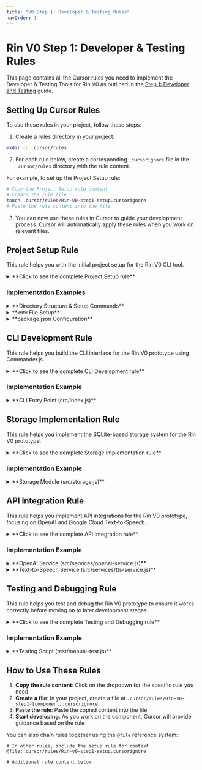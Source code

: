 ```yaml
---
title: "V0 Step 1: Developer & Testing Rules"
navOrder: 1
---
```


# Rin V0 Step 1: Developer & Testing Rules

This page contains all the Cursor rules you need to implement the Developer & Testing Tools for Rin V0 as outlined in the [Step 1: Developer and Testing](/v0/developer-and-testing) guide.

## Setting Up Cursor Rules

To use these rules in your project, follow these steps:

1. Create a rules directory in your project:
```bash
mkdir -p .cursor/rules
```

2. For each rule below, create a corresponding <code>.cursorignore</code> file in the <code>.cursor/rules</code> directory with the rule content.

For example, to set up the Project Setup rule:
```bash
# Copy the Project Setup rule content
# Create the rule file
touch .cursor/rules/Rin-v0-step1-setup.cursorignore
# Paste the rule content into the file
```

3. You can now use these rules in Cursor to guide your development process. Cursor will automatically apply these rules when you work on relevant files.

## Project Setup Rule

This rule helps you with the initial project setup for the Rin V0 CLI tool.

<details>
<summary>**Click to see the complete Project Setup rule**</summary>

```
# Rin V0 Project Setup Rule
# This rule helps with setting up the initial project structure and dependencies

# Define which files this rule applies to
*.js
*.json
*.env
package.json
package-lock.json
.env

# Rule content below
When helping with the Rin V0 Step 1 project setup:

1. Project Structure Guidelines:
   - Follow the specified directory structure:
     - Rin-cli/
       - src/
         - index.js (CLI entry point)
         - storage.js (Database operations)
       - .env (Environment variables)
       - package.json (Project configuration)
   - Keep the structure simple and flat for this prototype

2. Package Setup:
   - Use npm for package management
   - Required dependencies:
     - commander: For CLI interface
     - dotenv: For environment variable management
     - axios: For HTTP requests
     - openai: For OpenAI API integration
     - sqlite3: For local storage
     - @google-cloud/text-to-speech: For TTS functionality

3. Environment Configuration:
   - Store API keys and credentials in .env file
   - Required environment variables:
     - OPENAI_API_KEY: For OpenAI interaction
     - GOOGLE_CLOUD_CREDENTIALS: Path to Google Cloud credentials file
   - Never hardcode sensitive information in code files
   - Add .env to .gitignore to prevent committing secrets

4. Initialization Process:
   - Use proper error handling when initializing services
   - Validate environment variables are present before using them
   - Provide clear console messages during initialization
   - Use async initialization where appropriate

5. Basic Setup Commands:
   - Recommend proper npm commands for installation and setup
   - Ensure proper file permissions are set
   - Include shebang line in the main CLI file
   - Use npm link for development testing

6. Project Metadata:
   - Set appropriate name, version, and description in package.json
   - Configure bin field for CLI executable
   - Set appropriate license and author information
   - Add start script to package.json

7. Code Style:
   - Use consistent naming conventions (camelCase)
   - Add proper JSDoc comments for functions
   - Use const for values that don't change
   - Separate configuration and implementation
```

</details>

### Implementation Examples

<details>
<summary>**Directory Structure & Setup Commands**</summary>

```bash
mkdir -p Rin-cli/src
cd Rin-cli
npm init -y
npm install commander dotenv axios openai sqlite3 @google-cloud/text-to-speech
touch .env src/index.js src/storage.js
```

</details>

<details>
<summary>**.env File Setup**</summary>

```
# .env
OPENAI_API_KEY=your_openai_key
GOOGLE_CLOUD_CREDENTIALS=/path/to/your/google-credentials.json
```

</details>

<details>
<summary>**package.json Configuration**</summary>

```json
{
  "name": "Rin-cli",
  "version": "0.0.1",
  "description": "Rin CLI - Personal Assistant Prototype",
  "main": "src/index.js",
  "scripts": {
    "start": "node src/index.js"
  },
  "bin": {
    "Rin": "./src/index.js"
  },
  "keywords": ["cli", "assistant", "ai"],
  "author": "Your Name",
  "license": "MIT",
  "dependencies": {
    "commander": "^x.x.x",
    "dotenv": "^x.x.x",
    "axios": "^x.x.x",
    "openai": "^x.x.x", 
    "sqlite3": "^x.x.x",
    "@google-cloud/text-to-speech": "^x.x.x"
  }
}
```

</details>

## CLI Development Rule

This rule helps you build the CLI interface for the Rin V0 prototype using Commander.js.

<details>
<summary>**Click to see the complete CLI Development rule**</summary>

```
# Rin V0 CLI Development Rule
# This rule helps with implementing the CLI interface using Commander.js

# Define which files this rule applies to
*.js
src/index.js
src/cli.js
src/commands/*.js

# Include setup rule for context
@file:.cursor/rules/Rin-v0-step1-setup.cursorignore

# Rule content below
When helping with the Rin V0 CLI implementation:

1. CLI Structure Guidelines:
   - Use Commander.js for command line parsing and execution
   - Implement the following commands:
     - ask: For asking Rin a question
     - remember: For viewing past interactions
     - speak: For text-to-speech conversion
   - Keep the CLI entry point clean and modular
   - Add proper descriptions for each command
   - Include version information using package.json

2. Command Implementation:
   - Each command should have:
     - A clear description
     - Proper argument and option handling
     - Async execution where appropriate
     - Good error handling
     - Clear user feedback
   - For the 'ask' command:
     - Send query to OpenAI API
     - Display the response
     - Store interaction in local storage
   - For the 'remember' command:
     - Retrieve past interactions from storage
     - Display them in a readable format
     - Support pagination if many records exist
   - For the 'speak' command:
     - Convert text to speech using Google Cloud TTS
     - Save audio to file
     - Provide output confirmation

3. Error Handling:
   - Handle API errors gracefully
   - Provide useful error messages
   - Check for missing credentials
   - Validate command inputs
   - Include proper try/catch blocks

4. User Experience:
   - Add color coding for readability (consider chalk or colors)
   - Include loading indicators for async operations
   - Format output for better readability
   - Set reasonable default values
   - Add help text and examples

5. Code Organization:
   - Separate concerns (API calls, command logic, output formatting)
   - Use proper function naming (action verbs for functions)
   - Keep functions focused and small
   - Use ES modules or CommonJS consistently
   - Initialize required services before command execution

6. CLI Entry Point:
   - Include shebang line for executable
   - Require dotenv configuration early
   - Parse arguments correctly
   - Provide global help and version information
   - Handle keyboard interrupts gracefully
```

</details>

### Implementation Example

<details>
<summary>**CLI Entry Point (src/index.js)**</summary>

```javascript
#!/usr/bin/env node
// src/index.js
require('dotenv').config();
const { program } = require('commander');
const storage = require('./storage');
const { Configuration, OpenAIApi } = require('openai');
const textToSpeech = require('@google-cloud/text-to-speech');

// Initialize OpenAI
const configuration = new Configuration({
  apiKey: process.env.OPENAI_API_KEY,
});
const openai = new OpenAIApi(configuration);

// Initialize Google Cloud TTS
const ttsClient = new textToSpeech.TextToSpeechClient();

// Initialize storage
storage.init();

program
  .name('Rin')
  .description('Rin CLI - Personal Assistant Prototype')
  .version('0.0.1');

program
  .command('ask <query>')
  .description('Ask Rin a question')
  .action(async (query) => {
    try {
      console.log('Thinking...');
      const response = await openai.createChatCompletion({
        model: 'gpt-4',
        messages: [
          { role: 'system', content: 'You are Rin, a helpful personal assistant.' },
          { role: 'user', content: query }
        ],
      });
      
      const answer = response.data.choices[0].message.content;
      console.log(`Rin: ${answer}`);
      
      // Store interaction in memory
      await storage.saveInteraction(query, answer);
    } catch (error) {
      console.error('Error:', error.message);
    }
  });

program
  .command('remember')
  .description('Show past interactions')
  .option('-l, --limit <number>', 'Number of interactions to show', '10')
  .action(async (options) => {
    try {
      const limit = parseInt(options.limit);
      const interactions = await storage.getInteractions(limit);
      
      if (interactions.length === 0) {
        console.log('No past interactions found.');
        return;
      }
      
      console.log('Past interactions:');
      interactions.forEach((item, i) => {
        console.log(`\n--- Interaction ${i+1} ---`);
        console.log(`You: ${item.query}`);
        console.log(`Rin: ${item.response}`);
        console.log(`Time: ${new Date(item.timestamp).toLocaleString()}`);
      });
    } catch (error) {
      console.error('Error retrieving interactions:', error.message);
    }
  });

program
  .command('speak <text>')
  .description('Convert text to speech using Google Cloud TTS')
  .option('-o, --output <filename>', 'Output filename', 'output.mp3')
  .option('-l, --language <code>', 'Language code', 'en-US')
  .option('-g, --gender <gender>', 'Voice gender (MALE, FEMALE, NEUTRAL)', 'NEUTRAL')
  .action(async (text, options) => {
    try {
      console.log('Converting text to speech...');
      const request = {
        input: { text: text },
        voice: { 
          languageCode: options.language, 
          ssmlGender: options.gender 
        },
        audioConfig: { audioEncoding: 'MP3' },
      };

      const [response] = await ttsClient.synthesizeSpeech(request);
      const outputFile = options.output;
      require('fs').writeFileSync(outputFile, response.audioContent, 'binary');
      console.log(`Audio content written to: ${outputFile}`);
    } catch (error) {
      console.error('Error with text-to-speech:', error.message);
    }
  });

program.parse();
```

</details>

## Storage Implementation Rule

This rule helps you implement the SQLite-based storage system for the Rin V0 prototype.

<details>
<summary>**Click to see the complete Storage Implementation rule**</summary>

```
# Rin V0 Storage Implementation Rule
# This rule helps with implementing the SQLite-based storage system

# Define which files this rule applies to
*.js
src/storage.js
src/db/*.js
src/models/*.js

# Include setup rule for context
@file:.cursor/rules/Rin-v0-step1-setup.cursorignore

# Rule content below
When helping with the Rin V0 storage implementation:

1. SQLite Setup:
   - Use sqlite3 package for database operations
   - Create a database in a user-specific location (~/.Rin/ folder)
   - Initialize database and tables on startup
   - Use proper serialization for operations
   - Implement connection pooling or singleton pattern

2. Database Schema:
   - Create an interactions table with:
     - id: Primary key, auto-increment
     - query: User's question text
     - response: Assistant's response text
     - timestamp: When the interaction occurred
   - Use appropriate data types for columns
   - Add indexes for frequently queried fields
   - Use DATETIME DEFAULT CURRENT_TIMESTAMP for timestamps

3. Storage API Design:
   - Implement the following functions:
     - init(): Initialize the database connection
     - saveInteraction(query, response): Store a new interaction
     - getInteractions(limit): Retrieve recent interactions
   - Return Promises for async operations
   - Use parameterized queries for security
   - Implement proper error handling

4. Error Handling:
   - Handle database connection errors
   - Properly close connections when errors occur
   - Add rollback logic for transactions
   - Log detailed errors for debugging
   - Provide user-friendly error messages

5. Data Management:
   - Implement data cleanup for old records
   - Use transaction for multi-statement operations
   - Add proper validation before storing data
   - Escape special characters in queries
   - Consider data migration strategy for future schema changes

6. Performance Considerations:
   - Use proper indexing for query performance
   - Keep connections open when appropriate
   - Close connections when done
   - Use prepared statements for repeated queries
   - Batch operations when possible
```

</details>

### Implementation Example

<details>
<summary>**Storage Module (src/storage.js)**</summary>

```javascript
// src/storage.js
const sqlite3 = require('sqlite3').verbose();
const path = require('path');
const fs = require('fs');

// Ensure data directory exists
const dataDir = path.join(process.env.HOME || process.env.USERPROFILE, '.Rin');
if (!fs.existsSync(dataDir)) {
  fs.mkdirSync(dataDir);
}

const dbPath = path.join(dataDir, 'Rin.db');
let db;

/**
 * Initialize the database connection and create tables if they don't exist
 */
function init() {
  return new Promise((resolve, reject) => {
    try {
      db = new sqlite3.Database(dbPath, (err) => {
        if (err) {
          console.error('Error connecting to database:', err.message);
          return reject(err);
        }
        
        console.log(`Database connected at ${dbPath}`);
        
        // Create tables if they don't exist
        db.serialize(() => {
          db.run(`
            CREATE TABLE IF NOT EXISTS interactions (
              id INTEGER PRIMARY KEY AUTOINCREMENT,
              query TEXT NOT NULL,
              response TEXT NOT NULL,
              timestamp DATETIME DEFAULT CURRENT_TIMESTAMP
            )
          `, (err) => {
            if (err) {
              console.error('Error creating interactions table:', err.message);
              return reject(err);
            }
            
            // Create index on timestamp for faster queries
            db.run(`
              CREATE INDEX IF NOT EXISTS idx_interactions_timestamp 
              ON interactions(timestamp DESC)
            `, (err) => {
              if (err) {
                console.error('Error creating index:', err.message);
                return reject(err);
              }
              
              console.log('Database initialized successfully');
              resolve();
            });
          });
        });
      });
    } catch (error) {
      console.error('Unexpected error during initialization:', error.message);
      reject(error);
    }
  });
}

/**
 * Save a new interaction to the database
 * @param {string} query - The user's question
 * @param {string} response - The assistant's response
 * @returns {Promise<number>} - The ID of the saved interaction
 */
function saveInteraction(query, response) {
  return new Promise((resolve, reject) => {
    if (!db) {
      return reject(new Error('Database not initialized. Call init() first.'));
    }
    
    db.run(
      'INSERT INTO interactions (query, response) VALUES (?, ?)',
      [query, response],
      function(err) {
        if (err) {
          console.error('Error saving interaction:', err.message);
          return reject(err);
        }
        
        console.log(`Interaction saved with ID: ${this.lastID}`);
        resolve(this.lastID);
      }
    );
  });
}

/**
 * Get recent interactions from the database
 * @param {number} limit - Maximum number of interactions to retrieve
 * @returns {Promise<Array>} - Array of interaction objects
 */
function getInteractions(limit = 10) {
  return new Promise((resolve, reject) => {
    if (!db) {
      return reject(new Error('Database not initialized. Call init() first.'));
    }
    
    db.all(
      'SELECT * FROM interactions ORDER BY timestamp DESC LIMIT ?',
      [limit],
      (err, rows) => {
        if (err) {
          console.error('Error retrieving interactions:', err.message);
          return reject(err);
        }
        
        console.log(`Retrieved ${rows.length} interactions`);
        resolve(rows);
      }
    );
  });
}

/**
 * Close the database connection
 * @returns {Promise<void>}
 */
function close() {
  return new Promise((resolve, reject) => {
    if (!db) {
      return resolve();
    }
    
    db.close((err) => {
      if (err) {
        console.error('Error closing database:', err.message);
        return reject(err);
      }
      
      console.log('Database connection closed');
      db = null;
      resolve();
    });
  });
}

module.exports = { 
  init, 
  saveInteraction, 
  getInteractions,
  close
};
```

</details>

## API Integration Rule

This rule helps you implement API integrations for the Rin V0 prototype, focusing on OpenAI and Google Cloud Text-to-Speech.

<details>
<summary>**Click to see the complete API Integration rule**</summary>

```
# Rin V0 API Integration Rule
# This rule helps with integrating external APIs

# Define which files this rule applies to
*.js
src/*.js
src/api/*.js
src/services/*.js

# Include setup rule for context
@file:.cursor/rules/Rin-v0-step1-setup.cursorignore

# Rule content below
When helping with the Rin V0 API integrations:

1. OpenAI Integration:
   - Use the official openai npm package
   - Set up a proper Configuration with API key from environment variables
   - Use the ChatCompletion API for conversations
   - Set a reasonable model (gpt-4 or gpt-3.5-turbo)
   - Create a consistent system prompt for Rin
   - Handle API responses correctly
   - Extract the message content from responses
   - Set appropriate parameters (temperature, max_tokens, etc.)
   - Implement proper error handling for API limits

2. Google Cloud TTS Integration:
   - Use the @google-cloud/text-to-speech package
   - Set up authentication using credentials file path
   - Choose appropriate voice settings
   - Support multiple languages
   - Select good default audio settings
   - Save audio output to a file
   - Properly handle audio binary data
   - Implement audio format options

3. API Error Handling:
   - Handle network errors
   - Handle rate limiting errors
   - Implement exponential backoff for retries
   - Provide clear error messages to users
   - Log errors for debugging
   - Handle authentication errors
   - Validate inputs before sending to APIs

4. API Security:
   - Never hardcode API keys in source code
   - Use environment variables for credentials
   - Keep credentials file secure
   - Set appropriate permissions for output files
   - Validate and sanitize user input
   - Use HTTPS for all API connections
   - Follow principle of least privilege

5. API Architecture:
   - Create abstraction layers for APIs
   - Implement service objects for API calls
   - Separate concerns between APIs and business logic
   - Make API services easily swappable
   - Implement caching where appropriate
   - Use dependency injection for testing

6. Performance Considerations:
   - Implement request timeouts
   - Handle concurrent requests appropriately
   - Consider streaming responses for long outputs
   - Optimize request payload sizes
   - Implement connection pooling when applicable
```

</details>

### Implementation Example

<details>
<summary>**OpenAI Service (src/services/openai-service.js)**</summary>

```javascript
// src/services/openai-service.js
const { Configuration, OpenAIApi } = require('openai');

// Default system prompt for Rin
const DEFAULT_SYSTEM_PROMPT = 'You are Rin, a helpful personal assistant. Provide concise, accurate, and helpful responses.';

class OpenAIService {
  constructor(apiKey, options = {}) {
    if (!apiKey) {
      throw new Error('OpenAI API key is required');
    }
    
    this.configuration = new Configuration({
      apiKey: apiKey,
    });
    
    this.openai = new OpenAIApi(this.configuration);
    
    this.options = {
      model: options.model || 'gpt-4',
      temperature: options.temperature || 0.7,
      maxTokens: options.maxTokens || 2048,
      systemPrompt: options.systemPrompt || DEFAULT_SYSTEM_PROMPT,
      timeoutMs: options.timeoutMs || 30000, // 30 seconds timeout
      maxRetries: options.maxRetries || 3
    };
  }
  
  /**
   * Ask a question to the AI assistant
   * @param {string} query - The user's question
   * @returns {Promise<string>} - The assistant's response
   */
  async ask(query) {
    let retryCount = 0;
    
    while (retryCount <= this.options.maxRetries) {
      try {
        const response = await this.openai.createChatCompletion({
          model: this.options.model,
          messages: [
            { role: 'system', content: this.options.systemPrompt },
            { role: 'user', content: query }
          ],
          temperature: this.options.temperature,
          max_tokens: this.options.maxTokens,
          timeout: this.options.timeoutMs
        });
        
        if (response.data && 
            response.data.choices && 
            response.data.choices.length > 0 &&
            response.data.choices[0].message) {
          return response.data.choices[0].message.content.trim();
        } else {
          throw new Error('Unexpected response format from OpenAI API');
        }
      } catch (error) {
        // Check if we should retry
        if (this.isRetryableError(error) && retryCount < this.options.maxRetries) {
          retryCount++;
          // Exponential backoff: 1s, 2s, 4s, etc.
          const delay = Math.pow(2, retryCount) * 1000;
          console.log(`Retrying OpenAI request after ${delay}ms (${retryCount}/${this.options.maxRetries})...`);
          await new Promise(resolve => setTimeout(resolve, delay));
        } else {
          // Either not retryable or we've exhausted retries
          this.handleApiError(error);
          throw error;
        }
      }
    }
  }
  
  /**
   * Check if an error is retryable
   * @param {Error} error - The error to check
   * @returns {boolean} - Whether the error is retryable
   */
  isRetryableError(error) {
    // Network errors
    if (!error.response) return true;
    
    // Rate limiting errors
    if (error.response && (error.response.status === 429 || error.response.status === 503)) {
      return true;
    }
    
    return false;
  }
  
  /**
   * Handle API errors with appropriate messages
   * @param {Error} error - The error to handle
   */
  handleApiError(error) {
    if (error.response) {
      // The request was made and the server responded with a non-2xx status
      const status = error.response.status;
      
      if (status === 401) {
        console.error('Authentication error: Invalid API key');
      } else if (status === 429) {
        console.error('Rate limit exceeded: Too many requests');
      } else if (status === 400) {
        console.error('Bad request: ', error.response.data);
      } else if (status >= 500) {
        console.error('OpenAI service error: Please try again later');
      } else {
        console.error(`OpenAI API error (${status}): ${JSON.stringify(error.response.data)}`);
      }
    } else if (error.request) {
      // The request was made but no response was received
      console.error('Network error: No response received from OpenAI API');
    } else {
      // Something happened in setting up the request
      console.error('Error creating request: ', error.message);
    }
  }
}

module.exports = OpenAIService;
```

</details>

<details>
<summary>**Text-to-Speech Service (src/services/tts-service.js)**</summary>

```javascript
// src/services/tts-service.js
const textToSpeech = require('@google-cloud/text-to-speech');
const fs = require('fs');
const util = require('util');
const writeFile = util.promisify(fs.writeFile);

class TTSService {
  constructor(credentialsPath) {
    if (!credentialsPath) {
      throw new Error('Google Cloud credentials path is required');
    }
    
    // Set credentials path as an environment variable
    process.env.GOOGLE_APPLICATION_CREDENTIALS = credentialsPath;
    
    // Initialize the client
    this.client = new textToSpeech.TextToSpeechClient();
  }
  
  /**
   * Convert text to speech and save to a file
   * @param {string} text - The text to convert
   * @param {Object} options - Voice and audio options
   * @param {string} outputFile - The file to save the audio to
   * @returns {Promise<string>} - The path to the output file
   */
  async textToSpeech(text, options = {}, outputFile = 'output.mp3') {
    try {
      // Configure the request
      const request = {
        input: { text: text },
        voice: {
          languageCode: options.languageCode || 'en-US',
          ssmlGender: options.gender || 'NEUTRAL',
          name: options.voiceName
        },
        audioConfig: {
          audioEncoding: options.audioEncoding || 'MP3',
          pitch: options.pitch || 0,
          speakingRate: options.speakingRate || 1.0
        },
      };
      
      // Make the API request
      const [response] = await this.client.synthesizeSpeech(request);
      
      // Write the audio content to file
      await writeFile(outputFile, response.audioContent, 'binary');
      
      console.log(`Audio content written to: ${outputFile}`);
      return outputFile;
    } catch (error) {
      this.handleApiError(error);
      throw error;
    }
  }
  
  /**
   * Handle API errors with appropriate messages
   * @param {Error} error - The error to handle
   */
  handleApiError(error) {
    if (error.code) {
      // Google Cloud specific error codes
      switch (error.code) {
        case 7:  // PERMISSION_DENIED
          console.error('Authentication error: Invalid or missing credentials');
          break;
        case 8:  // RESOURCE_EXHAUSTED
          console.error('Quota exceeded or rate limit reached');
          break;
        case 3:  // INVALID_ARGUMENT
          console.error('Invalid request: ', error.message);
          break;
        case 13: // INTERNAL
          console.error('Google Cloud service error: Please try again later');
          break;
        default:
          console.error(`Google Cloud API error (${error.code}): ${error.message}`);
      }
    } else {
      console.error('Error with text-to-speech: ', error.message);
    }
  }
  
  /**
   * Get available voices
   * @param {string} languageCode - Optional language code filter
   * @returns {Promise<Array>} - Array of available voices
   */
  async getVoices(languageCode) {
    try {
      const [result] = await this.client.listVoices({languageCode});
      return result.voices;
    } catch (error) {
      this.handleApiError(error);
      throw error;
    }
  }
}

module.exports = TTSService;
```

</details>

## Testing and Debugging Rule

This rule helps you test and debug the Rin V0 prototype to ensure it works correctly before moving on to later development stages.

<details>
<summary>**Click to see the complete Testing and Debugging rule**</summary>

```
# Rin V0 Testing and Debugging Rule
# This rule helps with testing and debugging the CLI application

# Define which files this rule applies to
*.js
*.json
*.env
src/*.js
test/*.js
__tests__/*.js

# Include setup rule for context
@file:.cursor/rules/Rin-v0-step1-setup.cursorignore

# Rule content below
When helping with testing and debugging the Rin V0 CLI:

1. Manual Testing Approach:
   - Test each command individually with various inputs
   - Test the CLI with valid and invalid environment variables
   - Check for proper error handling and user feedback
   - Test with different input types and edge cases
   - Verify database operations are working correctly
   - Test integration with external APIs
   - Test CLI executable permissions

2. Common Issues to Check:
   - Missing environment variables or configuration
   - Database connection issues
   - API authentication problems
   - Path and permission issues for file operations
   - Command syntax or usage problems
   - Error handling gaps
   - Dependency installation issues
   - Version compatibility problems

3. Debugging Techniques:
   - Add strategic console.log statements
   - Use proper error objects with stack traces
   - Check for typos in variable names
   - Verify file paths are correct
   - Use try/catch blocks to isolate issues
   - Test API calls in isolation
   - Check database connectivity and queries
   - Verify npm dependencies are installed

4. Environment Setup Validation:
   - Confirm Node.js version is compatible
   - Verify all dependencies are installed
   - Check that API keys are valid and working
   - Confirm database path is writable
   - Verify file system permissions
   - Test network connectivity for API calls
   - Check for conflicts with other global npm packages

5. Test Scripts and Commands:
   - Create simple test scripts for common operations
   - Use npm scripts for testing routines
   - Test the CLI in a clean environment
   - Document manual test procedures
   - Create test data for consistent testing
   - Create isolated test environments
   - Implement cleanup routines after tests

6. Documentation for Troubleshooting:
   - Document common errors and solutions
   - Add troubleshooting tips to README
   - Include setup validation steps
   - Document required environment variables
   - Provide example commands and expected output
   - Include contact information for support
```

</details>

### Implementation Example

<details>
<summary>**Testing Script (test/manual-test.js)**</summary>

```javascript
// test/manual-test.js
require('dotenv').config();
const { execSync } = require('child_process');
const fs = require('fs');
const path = require('path');

// Define test cases
const tests = [
  {
    name: 'Help command',
    cmd: 'Rin --help',
    expectedInOutput: 'Usage: Rin'
  },
  {
    name: 'Ask command',
    cmd: 'Rin ask "What is the capital of France?"',
    expectedInOutput: 'Paris'
  },
  {
    name: 'Remember command',
    cmd: 'Rin remember',
    expectedInOutput: 'Interaction'
  },
  {
    name: 'Speak command',
    cmd: 'Rin speak "Hello world" -o test-output.mp3',
    expectedInOutput: 'Audio content written to',
    cleanup: () => {
      if (fs.existsSync('test-output.mp3')) {
        fs.unlinkSync('test-output.mp3');
        console.log('Cleaned up test audio file');
      }
    }
  }
];

// Run tests
console.log('Running Rin CLI tests...\n');

let passed = 0;
let failed = 0;

for (const test of tests) {
  try {
    console.log(`Test: ${test.name}`);
    
    // Execute the command
    const output = execSync(test.cmd).toString();
    
    // Check if expected text is in the output
    if (output.includes(test.expectedInOutput)) {
      console.log(`✅ PASSED: Output contains "${test.expectedInOutput}"`);
      passed++;
    } else {
      console.log(`❌ FAILED: Output does not contain "${test.expectedInOutput}"`);
      console.log(`Output: ${output.trim()}`);
      failed++;
    }
    
    // Run cleanup function if provided
    if (test.cleanup) {
      test.cleanup();
    }
    
  } catch (error) {
    console.log(`❌ FAILED: Command execution error`);
    console.log(`Error: ${error.message}`);
    failed++;
  }
  
  console.log(''); // Add empty line between tests
}

// Print summary
console.log(`Test summary: ${passed} passed, ${failed} failed`);
process.exit(failed > 0 ? 1 : 0);
```

</details>

## How to Use These Rules

1. **Copy the rule content**: Click on the dropdown for the specific rule you need
2. **Create a file**: In your project, create a file at <code>.cursor/rules/Rin-v0-step1-[component].cursorignore</code>
3. **Paste the rule**: Paste the copied content into the file
4. **Start developing**: As you work on the component, Cursor will provide guidance based on the rule

You can also chain rules together using the <code>@file</code> reference system:

```
# In other rules, include the setup rule for context
@file:.cursor/rules/Rin-v0-step1-setup.cursorignore

# Additional rule content below
```